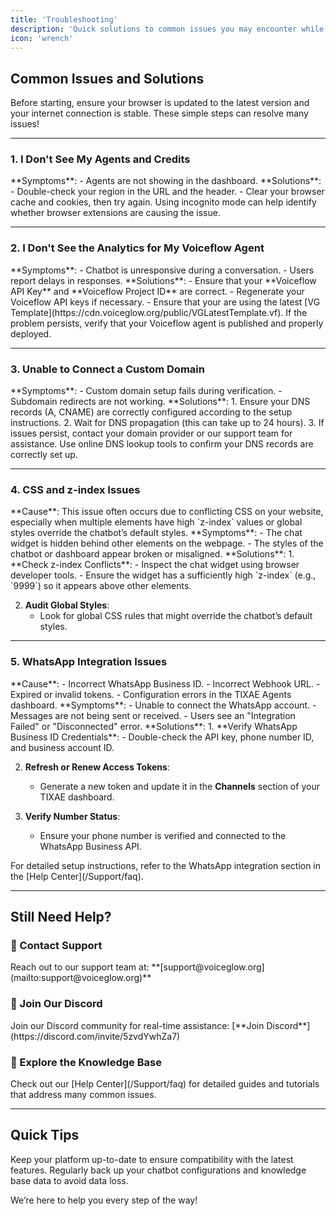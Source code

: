 ```yaml
---
title: 'Troubleshooting'
description: 'Quick solutions to common issues you may encounter while using TIXAE Agents.'
icon: 'wrench'
---
```


## Common Issues and Solutions

<Note>  
Before starting, ensure your browser is updated to the latest version and your internet connection is stable. These simple steps can resolve many issues!  
</Note>

---

### 1. I Don't See My Agents and Credits

<Card>  
**Symptoms**:  
- Agents are not showing in the dashboard.  
</Card>

<Card>
**Solutions**:  
- Double-check your region in the URL and the header.  
- Clear your browser cache and cookies, then try again.  
</Card>

<Tip>  
Using incognito mode can help identify whether browser extensions are causing the issue.  
</Tip>

---

### 2. I Don't See the Analytics for My Voiceflow Agent

<Card>  
**Symptoms**:  
- Chatbot is unresponsive during a conversation.  
- Users report delays in responses.  
</Card>

<Card>
**Solutions**:  
- Ensure that your **Voiceflow API Key** and **Voiceflow Project ID** are correct.  
- Regenerate your Voiceflow API keys if necessary.  
- Ensure that your are using the latest [VG Template](https://cdn.voiceglow.org/public/VGLatestTemplate.vf).  
</Card>

<Warning>  
If the problem persists, verify that your Voiceflow agent is published and properly deployed.  
</Warning>

---

### 3. Unable to Connect a Custom Domain

<Card>  
**Symptoms**:  
- Custom domain setup fails during verification.  
- Subdomain redirects are not working.  
</Card>

<Card>
**Solutions**:  
1. Ensure your DNS records (A, CNAME) are correctly configured according to the setup instructions.  
2. Wait for DNS propagation (this can take up to 24 hours).  
3. If issues persist, contact your domain provider or our support team for assistance.  
</Card>

<Tip>  
Use online DNS lookup tools to confirm your DNS records are correctly set up.  
</Tip>

---

### 4. CSS and z-index Issues

<Warning>  
**Cause**:  
This issue often occurs due to conflicting CSS on your website, especially when multiple elements have high `z-index` values or global styles override the chatbot’s default styles.  
</Warning>

<Card>  
**Symptoms**:  
- The chat widget is hidden behind other elements on the webpage.  
- The styles of the chatbot or dashboard appear broken or misaligned.  
</Card>

<Card>
**Solutions**:  
1. **Check z-index Conflicts**:  
   - Inspect the chat widget using browser developer tools.  
   - Ensure the widget has a sufficiently high `z-index` (e.g., `9999`) so it appears above other elements.  

2. **Audit Global Styles**:  
   - Look for global CSS rules that might override the chatbot’s default styles.  
</Card>

---

### 5. WhatsApp Integration Issues


<Warning>  
**Cause**:  
- Incorrect WhatsApp Business ID.  
- Incorrect Webhook URL.  
- Expired or invalid tokens.  
- Configuration errors in the TIXAE Agents dashboard.  
</Warning>

<Card>  
**Symptoms**:  
- Unable to connect the WhatsApp account.  
- Messages are not being sent or received.  
- Users see an "Integration Failed" or "Disconnected" error.  
</Card>

<Card>  
**Solutions**:  
1. **Verify WhatsApp Business ID Credentials**:  
   - Double-check the API key, phone number ID, and business account ID.  

2. **Refresh or Renew Access Tokens**:  
   - Generate a new token and update it in the **Channels** section of your TIXAE dashboard.  

3. **Verify Number Status**:  
   - Ensure your phone number is verified and connected to the WhatsApp Business API.  
</Card>

<Tip>  
For detailed setup instructions, refer to the WhatsApp integration section in the [Help Center](/Support/faq).  
</Tip>

---

## Still Need Help?

### 📧 Contact Support  
<Card>  
Reach out to our support team at:  
**[support@voiceglow.org](mailto:support@voiceglow.org)**  
</Card>

### 💬 Join Our Discord  
<Card>  
Join our Discord community for real-time assistance:  
[**Join Discord**](https://discord.com/invite/5zvdYwhZa7)  
</Card>

### 🔗 Explore the Knowledge Base  
<Tip>  
Check out our [Help Center](/Support/faq) for detailed guides and tutorials that address many common issues.  
</Tip>

---

## Quick Tips

<Note>  
Keep your platform up-to-date to ensure compatibility with the latest features.  
</Note>
<Tip>  
Regularly back up your chatbot configurations and knowledge base data to avoid data loss.  
</Tip>

We’re here to help you every step of the way!
